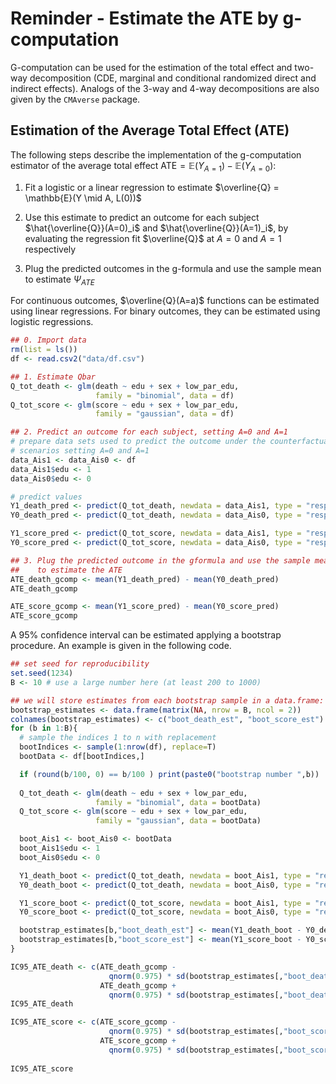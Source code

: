 # Reminder - Estimate the ATE by g-computation

G-computation can be used for the estimation of the total effect and two-way decomposition (CDE, marginal and conditional randomized direct and indirect effects). Analogs of the 3-way and 4-way decompositions are also given by the `CMAverse` package.

## Estimation of the Average Total Effect (ATE)

The following steps describe the implementation of the g-computation estimator of the average total effect $\text{ATE} = \mathbb{E}(Y_{A=1}) - \mathbb{E}(Y_{A=0})$:
                                          
1. Fit a logistic or a linear regression to estimate $\overline{Q} = \mathbb{E}(Y \mid A, L(0))$
                                            
2. Use this estimate to predict an outcome for each subject $\hat{\overline{Q}}(A=0)_i$ and $\hat{\overline{Q}}(A=1)_i$, by evaluating the regression fit $\overline{Q}$ at $A=0$ and $A=1$ respectively
                                          
3. Plug the predicted outcomes in the g-formula and use the sample mean to estimate $\Psi_{ATE}$
\begin{equation}
\hat{\Psi}^{\text{ATE}}_{\text{gcomp}} = \frac{1}{n} \sum_{i=1}^n \left[ \hat{\overline{Q}}(A=1)_i - \hat{\overline{Q}}(A=0)_i \right]
\end{equation}

For continuous outcomes, $\overline{Q}(A=a)$ functions can be estimated using linear regressions. For binary outcomes, they can be estimated using logistic regressions.

```r
## 0. Import data
rm(list = ls())
df <- read.csv2("data/df.csv")

## 1. Estimate Qbar  
Q_tot_death <- glm(death ~ edu + sex + low_par_edu, 
                   family = "binomial", data = df)
Q_tot_score <- glm(score ~ edu + sex + low_par_edu, 
                   family = "gaussian", data = df)

## 2. Predict an outcome for each subject, setting A=0 and A=1
# prepare data sets used to predict the outcome under the counterfactual 
# scenarios setting A=0 and A=1
data_Ais1 <- data_Ais0 <- df
data_Ais1$edu <- 1
data_Ais0$edu <- 0

# predict values
Y1_death_pred <- predict(Q_tot_death, newdata = data_Ais1, type = "response")
Y0_death_pred <- predict(Q_tot_death, newdata = data_Ais0, type = "response")

Y1_score_pred <- predict(Q_tot_score, newdata = data_Ais1, type = "response")
Y0_score_pred <- predict(Q_tot_score, newdata = data_Ais0, type = "response")

## 3. Plug the predicted outcome in the gformula and use the sample mean 
##    to estimate the ATE
ATE_death_gcomp <- mean(Y1_death_pred) - mean(Y0_death_pred)
ATE_death_gcomp

ATE_score_gcomp <- mean(Y1_score_pred) - mean(Y0_score_pred)
ATE_score_gcomp
```


A 95% confidence interval can be estimated applying a bootstrap procedure. An example is given in the following code.
```r
## set seed for reproducibility
set.seed(1234)
B <- 10 # use a large number here (at least 200 to 1000)

## we will store estimates from each bootstrap sample in a data.frame:
bootstrap_estimates <- data.frame(matrix(NA, nrow = B, ncol = 2))
colnames(bootstrap_estimates) <- c("boot_death_est", "boot_score_est")
for (b in 1:B){
  # sample the indices 1 to n with replacement
  bootIndices <- sample(1:nrow(df), replace=T)
  bootData <- df[bootIndices,]

  if (round(b/100, 0) == b/100 ) print(paste0("bootstrap number ",b))
  
  Q_tot_death <- glm(death ~ edu + sex + low_par_edu, 
                   family = "binomial", data = bootData)
  Q_tot_score <- glm(score ~ edu + sex + low_par_edu, 
                   family = "gaussian", data = bootData)

  boot_Ais1 <- boot_Ais0 <- bootData
  boot_Ais1$edu <- 1
  boot_Ais0$edu <- 0

  Y1_death_boot <- predict(Q_tot_death, newdata = boot_Ais1, type = "response")
  Y0_death_boot <- predict(Q_tot_death, newdata = boot_Ais0, type = "response")

  Y1_score_boot <- predict(Q_tot_score, newdata = boot_Ais1, type = "response")
  Y0_score_boot <- predict(Q_tot_score, newdata = boot_Ais0, type = "response")

  bootstrap_estimates[b,"boot_death_est"] <- mean(Y1_death_boot - Y0_death_boot)
  bootstrap_estimates[b,"boot_score_est"] <- mean(Y1_score_boot - Y0_score_boot)
}

IC95_ATE_death <- c(ATE_death_gcomp - 
                      qnorm(0.975) * sd(bootstrap_estimates[,"boot_death_est"]),
                    ATE_death_gcomp + 
                      qnorm(0.975) * sd(bootstrap_estimates[,"boot_death_est"]))
IC95_ATE_death

IC95_ATE_score <- c(ATE_score_gcomp - 
                      qnorm(0.975) * sd(bootstrap_estimates[,"boot_score_est"]),
                    ATE_score_gcomp + 
                      qnorm(0.975) * sd(bootstrap_estimates[,"boot_score_est"]))
                    
IC95_ATE_score
```
